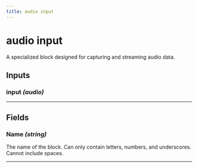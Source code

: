 ```yaml
---
title: audio input
---
```


# audio input
A specialized block designed for capturing and streaming audio data.

## Inputs
### input _(audio)_
---
## Fields

### Name _(string)_
The name of the block. Can only contain letters, numbers, and underscores. Cannot include spaces.
        

---
    